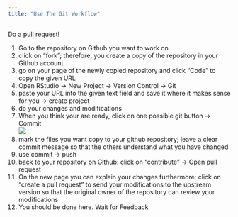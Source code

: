 ```yaml
---
title: "Use The Git Workflow"
---
```


Do a pull request!

1.  Go to the repository on Github you want to work on
2.  click on "fork"; therefore, you create a copy of the repository in your Github account
3.  go on your page of the newly copied repository and click "Code" to copy the given URL
4.  Open RStudio -\> New Project -\> Version Control -\> Git
5.  paste your URL into the given text field and save it where it makes sense for you -\> create project
6.  do your changes and modifications
7.  When you think your are ready, click on one possible git button -\> Commit\
    ![](Screenshot%20Git%20Pull%20request.png)
8.  mark the files you want copy to your github repository; leave a clear commit message so that the others understand what you have changed
9.  use commit -\> push
10. back to your repository on Github: click on "contribute" -\> Open pull request
11. On the new page you can explain your changes furthermore; click on "create a pull request" to send your modifications to the upstream version so that the original owner of the repository can review your modifications
12. You should be done here. Wait for Feedback
